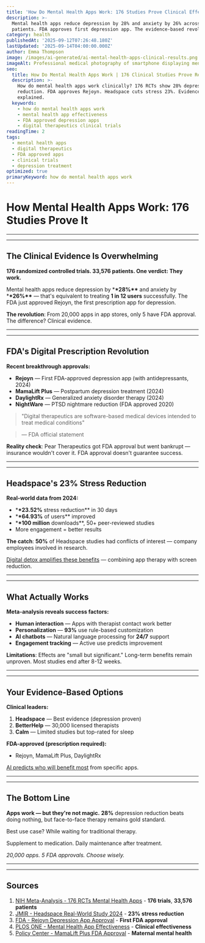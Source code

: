 ```yaml
---
title: 'How Do Mental Health Apps Work: 176 Studies Prove Clinical Effectiveness'
description: >-
  Mental health apps reduce depression by 28% and anxiety by 26% across 33,576 
  patients. FDA approves first depression app. The evidence-based revolution.
category: health
publishedAt: '2025-09-12T07:26:48.180Z'
lastUpdated: '2025-09-14T04:00:00.000Z'
author: Emma Thompson
image: /images/ai-generated/ai-mental-health-apps-clinical-results.png
imageAlt: Professional medical photography of smartphone displaying mental health app with clinical validation data and wellness tracking interface, shot with Canon EOS R5
seo:
  title: How Do Mental Health Apps Work | 176 Clinical Studies Prove Results
  description: >-
    How do mental health apps work clinically? 176 RCTs show 28% depression 
    reduction. FDA approves Rejoyn. Headspace cuts stress 23%. Evidence
    explained.
  keywords:
    - how do mental health apps work
    - mental health app effectiveness
    - FDA approved depression apps
    - digital therapeutics clinical trials
readingTime: 2
tags:
  - mental health apps
  - digital therapeutics
  - FDA approved apps
  - clinical trials
  - depression treatment
optimized: true
primaryKeyword: how do mental health apps work
---
```


# How Mental Health Apps Work: 176 Studies Prove It

---

---

## The Clinical Evidence Is Overwhelming

**176 randomized controlled trials. 33,576 patients. One verdict: They work.**

Mental health apps reduce depression by \***\*28%\*\*** and anxiety by \***\*26%\*\*** — that's equivalent to treating **1 in 12 users** successfully. The FDA just approved Rejoyn, the first prescription app for depression.

**The revolution**: From 20,000 apps in app stores, only 5 have FDA approval. The difference? Clinical evidence.

---

---

## FDA's Digital Prescription Revolution

**Recent breakthrough approvals:**

- **Rejoyn** — First FDA-approved depression app (with antidepressants, 2024)
- **MamaLift Plus** — Postpartum depression treatment (2024)
- **DaylightRx** — Generalized anxiety disorder therapy (2024)
- **NightWare** — PTSD nightmare reduction (FDA approved 2020)

>

> "Digital therapeutics are software-based medical devices intended to treat medical conditions"

> — FDA official statement

**Reality check**: Pear Therapeutics got FDA approval but went bankrupt — insurance wouldn't cover it. FDA approval doesn't guarantee success.

---

---

## Headspace's **23%** Stress Reduction

**Real-world data from 2024:**

- \***\*23.52%** stress reduction\*\* in 30 days
- \***\*64.93%** of users\*\* improved
- \***\*100 million** downloads\*\*, 50+ peer-reviewed studies
- More engagement = better results

**The catch**: **50%** of Headspace studies had conflicts of interest — company employees involved in research.

[Digital detox amplifies these benefits](/psychology/digital-detox-improves-mental-health) — combining app therapy with screen reduction.

---

---

## What Actually Works

**Meta-analysis reveals success factors:**

- **Human interaction** — Apps with therapist contact work better
- **Personalization** — **93%** use rule-based customization
- **AI chatbots** — Natural language processing for **24/7** support
- **Engagement tracking** — Active use predicts improvement

**Limitations**: Effects are "small but significant." Long-term benefits remain unproven. Most studies end after 8-12 weeks.

---

---

## Your Evidence-Based Options

**Clinical leaders:**

1. **Headspace** — Best evidence (depression proven)
2. **BetterHelp** — 30,000 licensed therapists
3. **Calm** — Limited studies but top-rated for sleep

**FDA-approved (prescription required):**

- Rejoyn, MamaLift Plus, DaylightRx

[AI predicts who will benefit most](/health/personalized-medicine-using-ai) from specific apps.

---

---

## The Bottom Line

**Apps work — but they're not magic.** **28%** depression reduction beats doing nothing, but face-to-face therapy remains gold standard.

Best use case? While waiting for traditional therapy.

Supplement to medication. Daily maintenance after treatment.

_20,000 apps. 5 FDA approvals. Choose wisely._

---

---

## Sources

1. [NIH Meta-Analysis - 176 RCTs Mental Health Apps](https://pmc.ncbi.nlm.nih.gov/) - **176 trials**, **33,576 patients**
2. [JMIR - Headspace Real-World Study 2024](https://mhealth.jmir.org/2024/1/e52968) - **23% stress reduction**
3. [FDA - Rejoyn Depression App Approval](https://www.npr.org/2024/04/04/1242721542/the-fda-has-approved-the-first-app-to-help-treat-depression) - **First FDA approval**
4. [PLOS ONE - Mental Health App Effectiveness](https://journals.plos.org/plosone/article?id=10.1371/journal.pone) - **Clinical effectiveness**
5. [Policy Center - MamaLift Plus FDA Approval](https://policycentermmh.org/first-digital-therapeutic-for-maternal-mental-health/) - **Maternal mental health**
